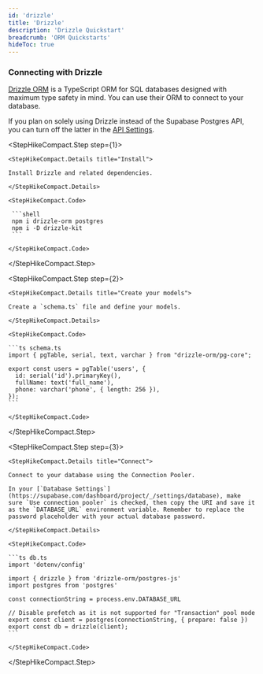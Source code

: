 ```yaml
---
id: 'drizzle'
title: 'Drizzle'
description: 'Drizzle Quickstart'
breadcrumb: 'ORM Quickstarts'
hideToc: true
---
```


### Connecting with Drizzle

[Drizzle ORM](https://github.com/drizzle-team/drizzle-orm) is a TypeScript ORM for SQL databases designed with maximum type safety in mind. You can use their ORM to connect to your database.

<Admonition type="note">

If you plan on solely using Drizzle instead of the Supabase Postgres API, you can turn off the latter in the [API Settings](https://supabase.com/dashboard/project/_/settings/api).

</Admonition>
<StepHikeCompact>

  <StepHikeCompact.Step step={1}>

    <StepHikeCompact.Details title="Install">

    Install Drizzle and related dependencies.

    </StepHikeCompact.Details>

    <StepHikeCompact.Code>

     ```shell
     npm i drizzle-orm postgres
     npm i -D drizzle-kit
     ```

    </StepHikeCompact.Code>

  </StepHikeCompact.Step>

  <StepHikeCompact.Step step={2}>

    <StepHikeCompact.Details title="Create your models">

    Create a `schema.ts` file and define your models.

    </StepHikeCompact.Details>

    <StepHikeCompact.Code>

    ```ts schema.ts
    import { pgTable, serial, text, varchar } from "drizzle-orm/pg-core";

    export const users = pgTable('users', {
      id: serial('id').primaryKey(),
      fullName: text('full_name'),
      phone: varchar('phone', { length: 256 }),
    });
    ```

    </StepHikeCompact.Code>

  </StepHikeCompact.Step>

  <StepHikeCompact.Step step={3}>

    <StepHikeCompact.Details title="Connect">

    Connect to your database using the Connection Pooler.

    In your [`Database Settings`](https://supabase.com/dashboard/project/_/settings/database), make sure `Use connection pooler` is checked, then copy the URI and save it as the `DATABASE_URL` environment variable. Remember to replace the password placeholder with your actual database password.

    </StepHikeCompact.Details>

    <StepHikeCompact.Code>

    ```ts db.ts
    import 'dotenv/config'

    import { drizzle } from 'drizzle-orm/postgres-js'
    import postgres from 'postgres'

    const connectionString = process.env.DATABASE_URL

    // Disable prefetch as it is not supported for "Transaction" pool mode
    export const client = postgres(connectionString, { prepare: false })
    export const db = drizzle(client);
    ```

    </StepHikeCompact.Code>

  </StepHikeCompact.Step>

</StepHikeCompact>
